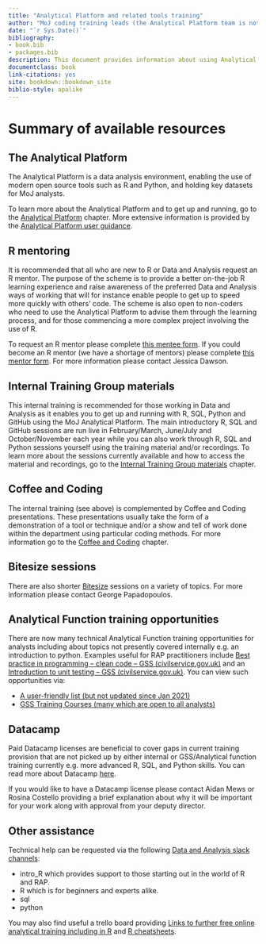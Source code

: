 ```yaml
--- 
title: "Analytical Platform and related tools training"
author: "MoJ coding training leads (the Analytical Platform team is not responsible for the content on this page)"
date: "`r Sys.Date()`"
bibliography:
- book.bib
- packages.bib
description: This document provides information about using Analytical Platform and related tools training resources.
documentclass: book
link-citations: yes
site: bookdown::bookdown_site
biblio-style: apalike
---
```


# Summary of available resources {#summary}

## The Analytical Platform
The Analytical Platform is a data analysis environment, enabling the use of modern open source tools such as R and Python, and holding key datasets for MoJ analysts. 

To learn more about the Analytical Platform and to get up and running, go to the [Analytical Platform](#AP) chapter. More extensive information is provided by the [Analytical Platform user guidance](https://user-guidance.services.alpha.mojanalytics.xyz/#content).

## R mentoring
It is recommended that all who are new to R or Data and Analysis request an R mentor. The purpose of the scheme is to provide a better on-the-job R learning experience and raise awareness of the preferred Data and Analysis ways of working that will for instance enable people to get up to speed more quickly with others’ code. The scheme is also open to non-coders who need to use the Analytical Platform to advise them through the learning process, and for those commencing a more complex project involving the use of R. 

To request an R mentor please complete [this mentee form](https://forms.office.com/Pages/ResponsePage.aspx?id=KEeHxuZx_kGp4S6MNndq2PdkMZw8L-FEkMSL2t4Oet1UQVlWMUwzOVZRNUVKSTVZU0pPTUY0MDlZTSQlQCN0PWcu). If you could become an R mentor (we have a shortage of mentors) please complete [this mentor form](https://forms.office.com/Pages/ResponsePage.aspx?id=KEeHxuZx_kGp4S6MNndq2PdkMZw8L-FEkMSL2t4Oet1UNUw1N1M0NVNQSTNOVkdHOUtMQ1lMT0lHTSQlQCN0PWcu). For more information please contact Jessica Dawson.

## Internal Training Group materials

This internal training is recommended for those working in Data and Analysis as it enables you to get up and running with R, SQL, Python and GitHub using the MoJ Analytical Platform. The main introductory R, SQL and GitHub sessions are run live in February/March, June/July and October/November each year while you can also work through R, SQL and Python sessions yourself using the training material and/or recordings. To learn more about the sessions currently available and how to access the material and recordings, go to the [Internal Training Group materials](#ITG) chapter.

## Coffee and Coding
The internal training (see above) is complemented by Coffee and Coding presentations. These presentations usually take the form of a demonstration of a tool or technique and/or a show and tell of work done within the department using particular coding methods. For more information go to the [Coffee and Coding](#CC) chapter.

## Bitesize sessions
There are also shorter [Bitesize](https://web.microsoftstream.com/channel/5a6012a2-efd6-4b86-902d-98c864427caa) sessions on a variety of topics. For more information please contact George Papadopoulos.

## Analytical Function training opportunities
There are now many technical Analytical Function training opportunities for analysts including about topics not presently covered internally e.g. an introduction to python. Examples useful for RAP practitioners include [Best practice in programming – clean code – GSS (civilservice.gov.uk)](https://gss.civilservice.gov.uk/training/best-practice-in-programming-clean-code/) and an [Introduction to unit testing – GSS (civilservice.gov.uk)](Introduction to unit testing – GSS (civilservice.gov.uk)). You can view such opportunities via:

*	[A user-friendly list (but not updated since Jan 2021)](https://www.gov.uk/guidance/af-learning-curriculum-technical)
*	[GSS Training Courses (many which are open to all analysts)](https://gss.civilservice.gov.uk/training-courses/)

## Datacamp
Paid Datacamp licenses are beneficial to cover gaps in current training provision that are not picked up by either internal or GSS/Analytical function training currently e.g. more advanced R, SQL, and Python skills. You can read more about Datacamp [here](https://www.datacamp.com/business/partners/MoJ-and-datacamp-partnership). 

If you would like to have a Datacamp license please contact Aidan Mews or Rosina Costello providing a brief explanation about why it will be important for your work along with approval from your deputy director.

## Other assistance
Technical help can be requested via the following [Data and Analysis slack channels](https://asdslack.slack.com/): 

* intro_R which provides support to those starting out in the world of R and RAP.
*	R which is for beginners and experts alike.
*	sql
*	python

You may also find useful a trello board providing [Links to further free online analytical training including in R](https://trello.com/b/D5pSkqnT/online-analytical-training) and [R cheatsheets](https://rstudio.com/resources/cheatsheets/).

